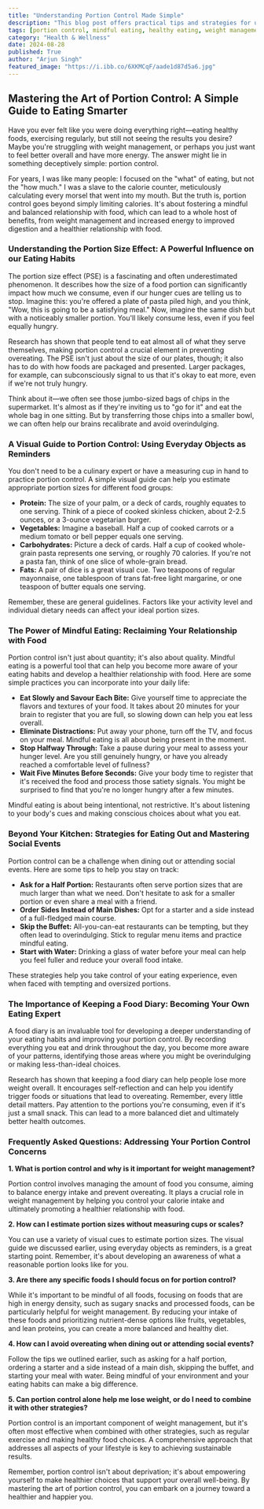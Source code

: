```yaml
---
title: "Understanding Portion Control Made Simple"
description: "This blog post offers practical tips and strategies for understanding portion control, using visual cues to estimate serving sizes, and incorporating mindful eating habits for healthier food choices. Learn how to manage your food intake and cultivate a balanced relationship with food."
tags: [portion control, mindful eating, healthy eating, weight management, nutrition, diet, eating habits, food, lifestyle, wellness]
category: "Health & Wellness"
date: 2024-08-28
published: True
author: "Arjun Singh"
featured_image: "https://i.ibb.co/6XKMCqF/aade1d87d5a6.jpg"
---
```


## Mastering the Art of Portion Control: A Simple Guide to Eating Smarter

Have you ever felt like you were doing everything right—eating healthy foods, exercising regularly, but still not seeing the results you desire?  Maybe you're struggling with weight management, or perhaps you just want to feel better overall and have more energy. The answer might lie in something deceptively simple: portion control.

For years, I was like many people: I focused on the "what" of eating, but not the "how much." I was a slave to the calorie counter, meticulously calculating every morsel that went into my mouth.  But the truth is, portion control goes beyond simply limiting calories. It's about fostering a mindful and balanced relationship with food, which can lead to a whole host of benefits, from weight management and increased energy to improved digestion and a healthier relationship with food.

###  Understanding the Portion Size Effect: A Powerful Influence on our Eating Habits

The portion size effect (PSE) is a fascinating and often underestimated phenomenon.  It describes how the size of a food portion can significantly impact how much we consume, even if our hunger cues are telling us to stop.  Imagine this: you're offered a plate of pasta piled high, and you think, "Wow, this is going to be a satisfying meal."  Now, imagine the same dish but with a noticeably smaller portion.  You'll likely consume less, even if you feel equally hungry.

Research has shown that people tend to eat almost all of what they serve themselves, making portion control a crucial element in preventing overeating.  The PSE isn't just about the size of our plates, though; it also has to do with how foods are packaged and presented.  Larger packages, for example, can subconsciously signal to us that it's okay to eat more, even if we're not truly hungry.

Think about it—we often see those jumbo-sized bags of chips in the supermarket.  It's almost as if they're inviting us to "go for it" and eat the whole bag in one sitting.  But by transferring those chips into a smaller bowl, we can often help our brains recalibrate and avoid overindulging.

###  A Visual Guide to Portion Control: Using Everyday Objects as Reminders

You don't need to be a culinary expert or have a measuring cup in hand to practice portion control.  A simple visual guide can help you estimate appropriate portion sizes for different food groups:

- **Protein:**  The size of your palm, or a deck of cards, roughly equates to one serving.  Think of a piece of cooked skinless chicken, about 2-2.5 ounces, or a 3-ounce vegetarian burger.
- **Vegetables:**  Imagine a baseball. Half a cup of cooked carrots or a medium tomato or bell pepper equals one serving.
- **Carbohydrates:** Picture a deck of cards. Half a cup of cooked whole-grain pasta represents one serving, or roughly 70 calories.  If you're not a pasta fan, think of one slice of whole-grain bread.
- **Fats:**  A pair of dice is a great visual cue.  Two teaspoons of regular mayonnaise, one tablespoon of trans fat-free light margarine, or one teaspoon of butter equals one serving.

Remember, these are general guidelines.  Factors like your activity level and individual dietary needs can affect your ideal portion sizes. 

###  The Power of Mindful Eating:  Reclaiming Your Relationship with Food

Portion control isn't just about quantity; it's also about quality.  Mindful eating is a powerful tool that can help you become more aware of your eating habits and develop a healthier relationship with food.  Here are some simple practices you can incorporate into your daily life:

- **Eat Slowly and Savour Each Bite:**  Give yourself time to appreciate the flavors and textures of your food.  It takes about 20 minutes for your brain to register that you are full, so slowing down can help you eat less overall.
- **Eliminate Distractions:**  Put away your phone, turn off the TV, and focus on your meal.  Mindful eating is all about being present in the moment.
- **Stop Halfway Through:**  Take a pause during your meal to assess your hunger level.  Are you still genuinely hungry, or have you already reached a comfortable level of fullness?
- **Wait Five Minutes Before Seconds:**  Give your body time to register that it's received the food and process those satiety signals. You might be surprised to find that you're no longer hungry after a few minutes.

Mindful eating is about being intentional, not restrictive.  It's about listening to your body's cues and making conscious choices about what you eat.  

###  Beyond Your Kitchen: Strategies for Eating Out and Mastering Social Events

Portion control can be a challenge when dining out or attending social events.  Here are some tips to help you stay on track:

- **Ask for a Half Portion:**  Restaurants often serve portion sizes that are much larger than what we need. Don't hesitate to ask for a smaller portion or even share a meal with a friend.
- **Order Sides Instead of Main Dishes:**  Opt for a starter and a side instead of a full-fledged main course.  
- **Skip the Buffet:**  All-you-can-eat restaurants can be tempting, but they often lead to overindulging.  Stick to regular menu items and practice mindful eating.
- **Start with Water:**  Drinking a glass of water before your meal can help you feel fuller and reduce your overall food intake.  

These strategies help you take control of your eating experience, even when faced with tempting and oversized portions.

###  The Importance of Keeping a Food Diary: Becoming Your Own Eating Expert

A food diary is an invaluable tool for developing a deeper understanding of your eating habits and improving your portion control.  By recording everything you eat and drink throughout the day, you become more aware of your patterns, identifying those areas where you might be overindulging or making less-than-ideal choices.

Research has shown that keeping a food diary can help people lose more weight overall. It encourages self-reflection and can help you identify trigger foods or situations that lead to overeating.  Remember, every little detail matters.  Pay attention to the portions you're consuming, even if it's just a small snack.  This can lead to a more balanced diet and ultimately better health outcomes.

### Frequently Asked Questions:  Addressing Your Portion Control Concerns

**1.  What is portion control and why is it important for weight management?** 

Portion control involves managing the amount of food you consume, aiming to balance energy intake and prevent overeating. It plays a crucial role in weight management by helping you control your calorie intake and ultimately promoting a healthier relationship with food. 

**2. How can I estimate portion sizes without measuring cups or scales?**

You can use a variety of visual cues to estimate portion sizes.  The visual guide we discussed earlier, using everyday objects as reminders, is a great starting point.  Remember, it's about developing an awareness of what a reasonable portion looks like for you.

**3. Are there any specific foods I should focus on for portion control?**

 While it's important to be mindful of all foods, focusing on foods that are high in energy density, such as sugary snacks and processed foods, can be particularly helpful for weight management.  By reducing your intake of these foods and prioritizing nutrient-dense options like fruits, vegetables, and lean proteins, you can create a more balanced and healthy diet.

**4.  How can I avoid overeating when dining out or attending social events?**

  Follow the tips we outlined earlier, such as asking for a half portion, ordering a starter and a side instead of a main dish, skipping the buffet, and starting your meal with water.  Being mindful of your environment and your eating habits can make a big difference.

**5. Can portion control alone help me lose weight, or do I need to combine it with other strategies?**

Portion control is an important component of weight management, but it's often most effective when combined with other strategies, such as regular exercise and making healthy food choices.  A comprehensive approach that addresses all aspects of your lifestyle is key to achieving sustainable results.

Remember, portion control isn't about deprivation; it's about empowering yourself to make healthier choices that support your overall well-being.  By mastering the art of portion control, you can embark on a journey toward a healthier and happier you.